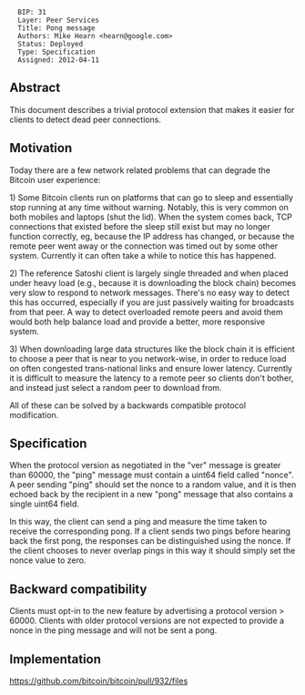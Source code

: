 <pre>
  BIP: 31
  Layer: Peer Services
  Title: Pong message
  Authors: Mike Hearn <hearn@google.com>
  Status: Deployed
  Type: Specification
  Assigned: 2012-04-11
</pre>

==Abstract==

This document describes a trivial protocol extension that makes it easier for clients to detect dead peer connections.

==Motivation==

Today there are a few network related problems that can degrade the Bitcoin user experience:

1) Some Bitcoin clients run on platforms that can go to sleep and essentially stop running at any time without warning. Notably, this is very common on both mobiles and laptops (shut the lid). When the system comes back, TCP connections that existed before the sleep still exist but may no longer function correctly, eg, because the IP address has changed, or because the remote peer went away or the connection was timed out by some other system. Currently it can often take a while to notice this has happened.

2) The reference Satoshi client is largely single threaded and when placed under heavy load (e.g., because it is downloading the block chain) becomes very slow to respond to network messages. There's no easy way to detect this has occurred, especially if you are just passively waiting for broadcasts from that peer. A way to detect overloaded remote peers and avoid them would both help balance load and provide a better, more responsive system.

3) When downloading large data structures like the block chain it is efficient to choose a peer that is near to you network-wise, in order to reduce load on often congested trans-national links and ensure lower latency. Currently it is difficult to measure the latency to a remote peer so clients don't bother, and instead just select a random peer to download from.

All of these can be solved by a backwards compatible protocol modification.

==Specification==

When the protocol version as negotiated in the "ver" message is greater than 60000, the "ping" message must contain a uint64 field called "nonce". A peer sending "ping" should set the nonce to a random value, and it is then echoed back by the recipient in a new "pong" message that also contains a single uint64 field.

In this way, the client can send a ping and measure the time taken to receive the corresponding pong. If a client sends two pings before hearing back the first pong, the responses can be distinguished using the nonce. If the client chooses to never overlap pings in this way it should simply set the nonce value to zero.

==Backward compatibility==

Clients must opt-in to the new feature by advertising a protocol version > 60000. Clients with older protocol versions are not expected to provide a nonce in the ping message and will not be sent a pong.

==Implementation==

https://github.com/bitcoin/bitcoin/pull/932/files
